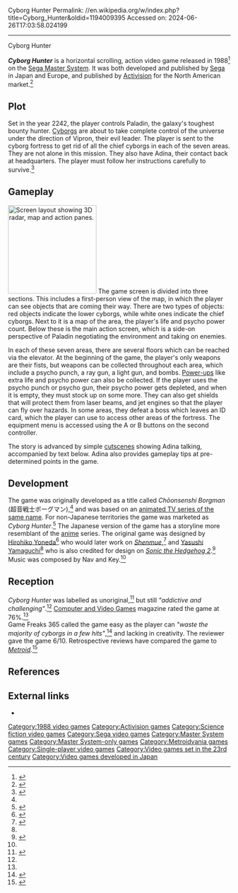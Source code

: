 Cyborg Hunter
Permalink: //en.wikipedia.org/w/index.php?title=Cyborg_Hunter&oldid=1194009395
Accessed on: 2024-06-26T17:03:58.024199



------
Cyborg Hunter
{{Short description|1988 video game}}
{{Infobox video game
|title=Cyborg Hunter
|image=Cyborg hunter cover.jpg
|caption=Cover art
|developer=[[Sega]]
|publisher={{vgrelease|WW|[[Sega]]|NA|[[Activision]]}}
|designer=Hirohiko Yoneda<br>[[Yasushi Yamaguchi]]<br>Kamereon Aki
|released={{vgrelease|JP|December 1, 1988|NA|January 1989<ref>{{cite news |title=Availability Update |work=[[Computer Entertainer]] |date=December 1988 |page=13 |url=http://www.ataricompendium.com/archives/newsletters/video_game_update/computer_entertainer_dec88.pdf#page=13}}</ref>|EU|August 1989}}
|genre=[[Action game|Action]]
|modes=[[Single-player video game|Single-player]]
|platforms=[[Master System|Sega Master System]]
}}

'''''Cyborg Hunter''''' is a horizontal scrolling, action video game released in 1988<ref name="release">{{Cite web|url= http://www.mobygames.com/game/sega-master-system/cyborg-hunter/release-info|title=Cyborg Hunter release information|publisher=Moby Games|accessdate=2009-09-09}}</ref>{{rs|sure=y|date=August 2023}} on the [[Master System|Sega Master System]]. It was both developed and published by [[Sega]] in Japan and Europe, and published by [[Activision]] for the North American market.<ref name="cyborgdata">{{Cite web|url=http://www.gamefaqs.com/console/sms/data/588052.html|title=Cyborg Hunter data|publisher=GameFAQs|accessdate=2009-09-09}}</ref>

==Plot==
Set in the year 2242, the player controls Paladin, the galaxy's toughest bounty hunter. [[Cyborg]]s are about to take complete control of the universe under the direction of Vipron, their evil leader. The player is sent to the cyborg fortress to get rid of all the chief cyborgs in each of the seven areas. They are not alone in this mission. They also have Adina, their contact back at headquarters. The player must follow her instructions carefully to survive.<ref name="mobycyborg">{{Cite web|url=http://www.mobygames.com/game/sega-master-system/cyborg-hunter|title=Cyborg Hunter for Sega Master System|publisher=Moby Games|accessdate=2009-09-09}}</ref>{{rs|sure=y|date=August 2023}}

==Gameplay==
[[Image:Cyborg hunter play screen.gif|thumb|left|200px|Screen layout showing 3D radar, map and action panes.]]
The game screen is divided into three sections. This includes a first-person view of the map, in which the player can see objects that are coming their way. There are two types of objects: red objects indicate the lower cyborgs, while white ones indicate the chief cyborgs. Next to it is a map of the area, the player's life and psycho power count. Below these is the main action screen, which is a side-on perspective of Paladin negotiating the environment and taking on enemies.

In each of these seven areas, there are several floors which can be reached via the elevator. At the beginning of the game, the player's only weapons are their fists, but weapons can be collected throughout each area, which include a psycho punch, a ray gun, a light gun, and bombs. [[Power-up]]s like extra life and psycho power can also be collected. If the player uses the psycho punch or psycho gun, their psycho power gets depleted, and when it is empty, they must stock up on some more. They can also get shields that will protect them from laser beams, and jet engines so that the player can fly over hazards. In some areas, they defeat a boss which leaves an ID card, which the player can use to access other areas of the fortress. The equipment menu is accessed using the A or B buttons on the second controller.

The story is advanced by simple [[cutscene]]s showing Adina talking, accompanied by text below. Adina also provides gameplay tips at pre-determined points in the game.

==Development==
The game was originally developed as a title called ''Chōonsenshi Borgman'' (超音戦士ボーグマン),<ref name="mobycyborg"/>{{rs|sure=y|date=August 2023}} and was based on an [[Sonic Soldier Borgman|animated TV series of the same name]]. For non-Japanese territories the game was marketed as ''Cyborg Hunter''.<ref>{{Cite web|url=http://www.mobygames.com/game/chonsenshi-borgman|title=Chōonsenshi Borgman for Sega Master System|publisher=Moby Games|accessdate=2009-09-09}}</ref>{{rs|sure=y|date=August 2023}} The Japanese version of the game has a storyline more resemblant of the [[anime]] series.
The original game was designed by [[Hirohiko Yoneda]]<ref name="cyborgcreds">{{Cite web|url=http://www.mobygames.com/game/sega-master-system/chonsenshi-borgman/credits|title=Cyborg Hunter credits|publisher=Moby Games|accessdate=2009-09-09|archive-date=2012-11-11|archive-url=https://web.archive.org/web/20121111010024/http://www.mobygames.com/game/sega-master-system/chonsenshi-borgman/credits|url-status=dead}}</ref>{{rs|sure=y|date=August 2023}} who would later work on ''[[Shenmue]]'',<ref>{{Cite web|url=http://www.mobygames.com/developer/sheet/view/developerId,92634/|title=Hirohiko Yoneda biography|publisher=Moby Games}}</ref> and [[Yasushi Yamaguchi]]<ref name="cyborgcreds"/> who is also credited for design on ''[[Sonic the Hedgehog 2]]''.<ref>{{Cite web|url=http://www.mobygames.com/developer/sheet/view/developerId,81482/|title=Yasushi Yamaguchi biography|publisher=Moby Games}}</ref> Music was composed by Nav and Key.<ref name="cyborgcreds"/>{{rs|sure=y|date=August 2023}}

==Reception==
''Cyborg Hunter'' was labelled as unoriginal,<ref name="cyborgrev">{{Cite web|url=ftp://ftp.worldofspectrum.org/pub/sinclair/magazines/C+VG/Issue090/Pages/CVG09000102.jpg|title=Cyborg Hunter|publisher=CVG|author=Rignall, J|year=1989}}{{Dead link|date=August 2020 |bot=InternetArchiveBot |fix-attempted=yes }}</ref> but still ''"addictive and challenging"''.<ref name="cyborgrev"/> [[Computer and Video Games]] magazine rated the game at 76%.<ref name="cyborgrev"/><br>Game Freaks 365 called the game easy as the player can ''"waste the majority of cyborgs in a few hits"'',<ref name="cyborg365">{{Cite web|url=http://www.gamefreaks365.com/review.php?artid=871|title=Cyborg Hunter Review|publisher=Game Freaks 365|author=Stan|accessdate=2009-09-09|url-status=dead|archiveurl=https://web.archive.org/web/20110711071021/http://www.gamefreaks365.com/review.php?artid=871|archivedate=2011-07-11}}</ref> and lacking in creativity. The reviewer gave the game 6/10. Retrospective reviews have compared the game to ''[[Metroid (video game)|Metroid]]''.<ref>{{cite web | url = http://www.retrogamer.net/retro_games80/cyborg-hunter/ | title = Cyborg Hunter | first = Lee | last = Tatlock | date = August 21, 2010 | accessdate = July 9, 2016 | publisher = [[Retro Gamer]] | quote = "Straight of you will be sent off to Sector A in search of shield that will help you get through the laser barriers that block your way into zone B, and the game continues in a similar fashion until you have retrieved jet packs, laser pistols, light guns and ever more powerful additions to your growing arsenal. It’s a truly organic process that is reminiscent of Metroid but pulled off with so much more panache and graphical flair." }}</ref>

==References==
{{Reflist}}

==External links==
*{{IAg|segasms_Cyborg_Hunter_1988_Sega}}

[[Category:1988 video games]]
[[Category:Activision games]]
[[Category:Science fiction video games]]
[[Category:Sega video games]]
[[Category:Master System games]]
[[Category:Master System-only games]]
[[Category:Metroidvania games]]
[[Category:Single-player video games]]
[[Category:Video games set in the 23rd century]]
[[Category:Video games developed in Japan]]